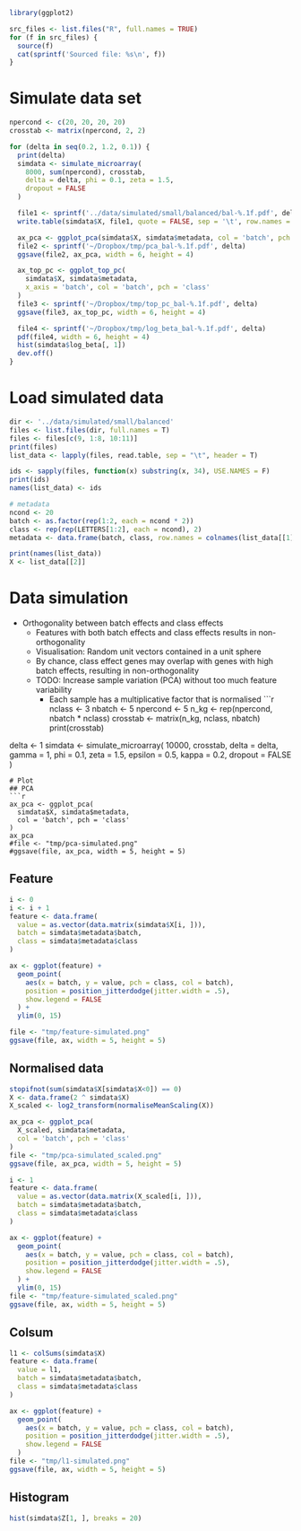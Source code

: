 ```r
library(ggplot2)

src_files <- list.files("R", full.names = TRUE)
for (f in src_files) {
  source(f)
  cat(sprintf('Sourced file: %s\n', f))
}
```
# Simulate data set
```r
npercond <- c(20, 20, 20, 20)
crosstab <- matrix(npercond, 2, 2)

for (delta in seq(0.2, 1.2, 0.1)) {
  print(delta)
  simdata <- simulate_microarray(
    8000, sum(npercond), crosstab,
    delta = delta, phi = 0.1, zeta = 1.5,
    dropout = FALSE
  )

  file1 <- sprintf('../data/simulated/small/balanced/bal-%.1f.pdf', delta)
  write.table(simdata$X, file1, quote = FALSE, sep = '\t', row.names = F)

  ax_pca <- ggplot_pca(simdata$X, simdata$metadata, col = 'batch', pch = 'class')
  file2 <- sprintf('~/Dropbox/tmp/pca_bal-%.1f.pdf', delta)
  ggsave(file2, ax_pca, width = 6, height = 4)

  ax_top_pc <- ggplot_top_pc(
    simdata$X, simdata$metadata,
    x_axis = 'batch', col = 'batch', pch = 'class'
  )
  file3 <- sprintf('~/Dropbox/tmp/top_pc_bal-%.1f.pdf', delta)
  ggsave(file3, ax_top_pc, width = 6, height = 4)

  file4 <- sprintf('~/Dropbox/tmp/log_beta_bal-%.1f.pdf', delta)
  pdf(file4, width = 6, height = 4)
  hist(simdata$log_beta[, 1])
  dev.off()
}
```
# Load simulated data
```r
dir <- '../data/simulated/small/balanced'
files <- list.files(dir, full.names = T)
files <- files[c(9, 1:8, 10:11)]
print(files)
list_data <- lapply(files, read.table, sep = "\t", header = T)

ids <- sapply(files, function(x) substring(x, 34), USE.NAMES = F)
print(ids)
names(list_data) <- ids

# metadata
ncond <- 20
batch <- as.factor(rep(1:2, each = ncond * 2))
class <- rep(rep(LETTERS[1:2], each = ncond), 2)
metadata <- data.frame(batch, class, row.names = colnames(list_data[[1]]))

print(names(list_data))
X <- list_data[[2]]
```
# Data simulation
- Orthogonality between batch effects and class effects
  - Features with both batch effects and class effects results in non-orthogonality
  - Visualisation: Random unit vectors contained in a unit sphere
  - By chance, class effect genes may overlap with genes with high batch effects, resulting in non-orthogonality
  - TODO: Increase sample variation (PCA) without too much feature variability
    - Each sample has a multiplicative factor that is normalised
```r
nclass <- 3
nbatch <- 5
npercond <- 5
n_kg <- rep(npercond, nbatch * nclass)
crosstab <- matrix(n_kg, nclass, nbatch)
print(crosstab)

delta <- 1
simdata <- simulate_microarray(
  10000, crosstab,
  delta = delta, gamma = 1,
  phi = 0.1, zeta = 1.5,
  epsilon = 0.5,
  kappa = 0.2,
  dropout = FALSE
)
```
# Plot
## PCA
```r
ax_pca <- ggplot_pca(
  simdata$X, simdata$metadata,
  col = 'batch', pch = 'class'
)
ax_pca
#file <- "tmp/pca-simulated.png"
#ggsave(file, ax_pca, width = 5, height = 5)
```
## Feature
```r
i <- 0
i <- i + 1
feature <- data.frame(
  value = as.vector(data.matrix(simdata$X[i, ])),
  batch = simdata$metadata$batch,
  class = simdata$metadata$class
)

ax <- ggplot(feature) +
  geom_point(
    aes(x = batch, y = value, pch = class, col = batch),
    position = position_jitterdodge(jitter.width = .5),
    show.legend = FALSE
  ) +
  ylim(0, 15)

file <- "tmp/feature-simulated.png"
ggsave(file, ax, width = 5, height = 5)
```
## Normalised data
```r
stopifnot(sum(simdata$X[simdata$X<0]) == 0)
X <- data.frame(2 ^ simdata$X)
X_scaled <- log2_transform(normaliseMeanScaling(X))

ax_pca <- ggplot_pca(
  X_scaled, simdata$metadata,
  col = 'batch', pch = 'class'
)
file <- "tmp/pca-simulated_scaled.png"
ggsave(file, ax_pca, width = 5, height = 5)

i <- 1
feature <- data.frame(
  value = as.vector(data.matrix(X_scaled[i, ])),
  batch = simdata$metadata$batch,
  class = simdata$metadata$class
)

ax <- ggplot(feature) +
  geom_point(
    aes(x = batch, y = value, pch = class, col = batch),
    position = position_jitterdodge(jitter.width = .5),
    show.legend = FALSE
  ) +
  ylim(0, 15)
file <- "tmp/feature-simulated_scaled.png"
ggsave(file, ax, width = 5, height = 5)
```
## Colsum
```r
l1 <- colSums(simdata$X)
feature <- data.frame(
  value = l1,
  batch = simdata$metadata$batch,
  class = simdata$metadata$class
)

ax <- ggplot(feature) +
  geom_point(
    aes(x = batch, y = value, pch = class, col = batch),
    position = position_jitterdodge(jitter.width = .5),
    show.legend = FALSE
  )
file <- "tmp/l1-simulated.png"
ggsave(file, ax, width = 5, height = 5)
```
## Histogram
```r
hist(simdata$Z[1, ], breaks = 20)
```